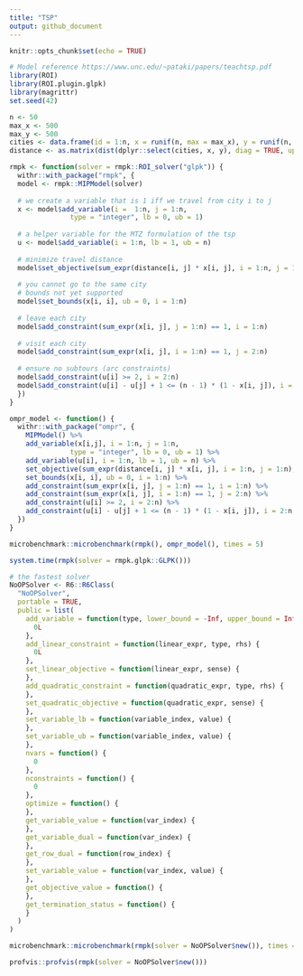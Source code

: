 ```yaml
---
title: "TSP"
output: github_document
---
```


```r
knitr::opts_chunk$set(echo = TRUE)
```

```r
# Model reference https://www.unc.edu/~pataki/papers/teachtsp.pdf
library(ROI)
library(ROI.plugin.glpk)
library(magrittr)
set.seed(42)

n <- 50
max_x <- 500
max_y <- 500
cities <- data.frame(id = 1:n, x = runif(n, max = max_x), y = runif(n, max = max_y))
distance <- as.matrix(dist(dplyr::select(cities, x, y), diag = TRUE, upper = TRUE))

rmpk <- function(solver = rmpk::ROI_solver("glpk")) {
  withr::with_package("rmpk", {
  model <- rmpk::MIPModel(solver)
  
  # we create a variable that is 1 iff we travel from city i to j
  x <- model$add_variable(i =  1:n, j = 1:n,
               type = "integer", lb = 0, ub = 1)
  
  # a helper variable for the MTZ formulation of the tsp
  u <- model$add_variable(i = 1:n, lb = 1, ub = n)
  
  # minimize travel distance
  model$set_objective(sum_expr(distance[i, j] * x[i, j], i = 1:n, j = 1:n), "min")
  
  # you cannot go to the same city
  # bounds not yet supported
  model$set_bounds(x[i, i], ub = 0, i = 1:n)
  
  # leave each city
  model$add_constraint(sum_expr(x[i, j], j = 1:n) == 1, i = 1:n)
  
  # visit each city
  model$add_constraint(sum_expr(x[i, j], i = 1:n) == 1, j = 2:n)
  
  # ensure no subtours (arc constraints)
  model$add_constraint(u[i] >= 2, i = 2:n)
  model$add_constraint(u[i] - u[j] + 1 <= (n - 1) * (1 - x[i, j]), i = 2:n, j = 2:n)
  })
}

ompr_model <- function() {
  withr::with_package("ompr", {
    MIPModel() %>%
    add_variable(x[i,j], i = 1:n, j = 1:n,
               type = "integer", lb = 0, ub = 1) %>%
    add_variable(u[i], i = 1:n, lb = 1, ub = n) %>%
    set_objective(sum_expr(distance[i, j] * x[i, j], i = 1:n, j = 1:n), "min") %>%
    set_bounds(x[i, i], ub = 0, i = 1:n) %>%
    add_constraint(sum_expr(x[i, j], j = 1:n) == 1, i = 1:n) %>%
    add_constraint(sum_expr(x[i, j], i = 1:n) == 1, j = 2:n) %>%
    add_constraint(u[i] >= 2, i = 2:n) %>%
    add_constraint(u[i] - u[j] + 1 <= (n - 1) * (1 - x[i, j]), i = 2:n, j = 2:n)
  })
}

microbenchmark::microbenchmark(rmpk(), ompr_model(), times = 5)
```

```r
system.time(rmpk(solver = rmpk.glpk::GLPK()))
```

```r
# the fastest solver
NoOPSolver <- R6::R6Class(
  "NoOPSolver",
  portable = TRUE,
  public = list(
    add_variable = function(type, lower_bound = -Inf, upper_bound = Inf) {
      0L
    },
    add_linear_constraint = function(linear_expr, type, rhs) {
      0L
    },
    set_linear_objective = function(linear_expr, sense) {
    },
    add_quadratic_constraint = function(quadratic_expr, type, rhs) {
    },
    set_quadratic_objective = function(quadratic_expr, sense) {
    },
    set_variable_lb = function(variable_index, value) {
    },
    set_variable_ub = function(variable_index, value) {
    },
    nvars = function() {
      0
    },
    nconstraints = function() {
      0
    },
    optimize = function() {
    },
    get_variable_value = function(var_index) {
    },
    get_variable_dual = function(var_index) {
    },
    get_row_dual = function(row_index) {
    },
    set_variable_value = function(var_index, value) {
    },
    get_objective_value = function() {
    },
    get_termination_status = function() {
    }
  )
)
```

```r
microbenchmark::microbenchmark(rmpk(solver = NoOPSolver$new()), times = 5)
```


```r
profvis::profvis(rmpk(solver = NoOPSolver$new()))
```


